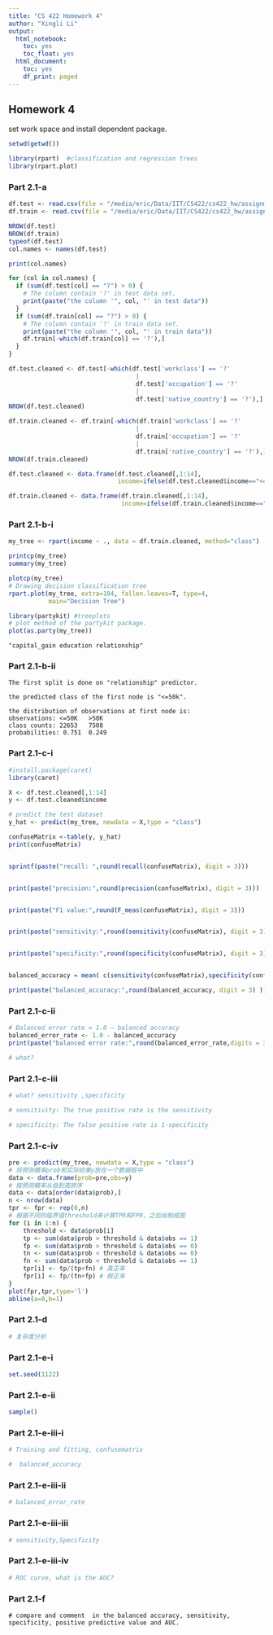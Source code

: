 ```yaml
---
title: "CS 422 Homework 4"
author: "Xingli Li"
output:
  html_notebook:
    toc: yes
    toc_float: yes
  html_document:
    toc: yes
    df_print: paged
---
```


## Homework 4

set work space and install dependent package.

```r

setwd(getwd())

library(rpart)  #classification and regression trees
library(rpart.plot)
```

### Part 2.1-a

```r

df.test <- read.csv(file = "/media/eric/Data/IIT/CS422/cs422_hw/assignment4-Xingli-Li/adult-test.csv", encoding = "UTF-8")
df.train <- read.csv(file = "/media/eric/Data/IIT/CS422/cs422_hw/assignment4-Xingli-Li/adult-train.csv", encoding = "UTF-8")

NROW(df.test)
NROW(df.train)
typeof(df.test)
col.names <- names(df.test)

print(col.names)

for (col in col.names) {
  if (sum(df.test[col] == "?") > 0) {
    # The column contain '?' in test data set.
    print(paste("the column '", col, "' in test data"))
  }
  if (sum(df.train[col] == "?") > 0) {
    # The column contain '?' in train data set.
    print(paste("the column '", col, "' in train data"))
    df.train[-which(df.train[col] == '?'),]
  }
}

df.test.cleaned <- df.test[-which(df.test['workclass'] == '?'
                                   |
                                   df.test['occupation'] == '?'
                                   |
                                   df.test['native_country'] == '?'),]
NROW(df.test.cleaned)

df.train.cleaned <- df.train[-which(df.train['workclass'] == '?'
                                   |
                                   df.train['occupation'] == '?'
                                   |
                                   df.train['native_country'] == '?'),]
NROW(df.train.cleaned)

df.test.cleaned <- data.frame(df.test.cleaned[,1:14],
                              income=ifelse(df.test.cleaned$income=="<=50K",0, 1))

df.train.cleaned <- data.frame(df.train.cleaned[,1:14],
                               income=ifelse(df.train.cleaned$income=="<=50K",0, 1))

```

### Part 2.1-b-i

```r


my_tree <- rpart(income ~ ., data = df.train.cleaned, method="class")

printcp(my_tree)
summary(my_tree)

plotcp(my_tree)
# Drawing decision classification tree
rpart.plot(my_tree, extra=104, fallen.leaves=T, type=4,
           main="Decision Tree") 

library(partykit) #treeplots
# plot method of the partykit package.
plot(as.party(my_tree))
```

    "capital_gain education relationship"

### Part 2.1-b-ii

    The first split is done on "relationship" predictor.

    the predicted class of the first node is "<=50k".

    the distribution of observations at first node is:
    observations: <=50K   >50K
    class counts: 22653   7508
    probabilities: 0.751  0.249

### Part 2.1-c-i

```r
#install.package(caret)
library(caret)

X <- df.test.cleaned[,1:14]
y <- df.test.cleaned$income

# predict the test dataset
y_hat <- predict(my_tree, newdata = X,type = "class")

confuseMatrix <-table(y, y_hat)
print(confuseMatrix)


sprintf(paste("recall: ",round(recall(confuseMatrix), digit = 3)))


print(paste("precision:",round(precision(confuseMatrix), digit = 3)))


print(paste("F1 value:",round(F_meas(confuseMatrix), digit = 3)))


print(paste("sensitivity:",round(sensitivity(confuseMatrix), digit = 3)))


print(paste("specificity:",round(specificity(confuseMatrix), digit = 3)))


balanced_accuracy = mean( c(sensitivity(confuseMatrix),specificity(confuseMatrix)))

print(paste("balanced_accuracy:",round(balanced_accuracy, digit = 3) ))
```

### Part 2.1-c-ii

```r

# Balanced error rate = 1.0 – balanced accuracy
balanced_error_rate <- 1.0 - balanced_accuracy
print(paste("balanced error rate:",round(balanced_error_rate,digits = 3)))

# what?
```

### Part 2.1-c-iii

```r


# what? sensitivity ,specificity

# sensitivity: The true positive rate is the sensitivity

# specificity: The false positive rate is 1-specificity
```

### Part 2.1-c-iv

```r
pre <- predict(my_tree, newdata = X,type = "class")
# 将预测概率prob和实际结果y放在一个数据框中
data <- data.frame(prob=pre,obs=y)
# 按预测概率从低到高排序
data <- data[order(data$prob),]
n <- nrow(data)
tpr <- fpr <- rep(0,n)
# 根据不同的临界值threshold来计算TPR和FPR，之后绘制成图
for (i in 1:n) {
    threshold <- data$prob[i]
    tp <- sum(data$prob > threshold & data$obs == 1)
    fp <- sum(data$prob > threshold & data$obs == 0)
    tn <- sum(data$prob < threshold & data$obs == 0)
    fn <- sum(data$prob < threshold & data$obs == 1)
    tpr[i] <- tp/(tp+fn) # 真正率
    fpr[i] <- fp/(tn+fp) # 假正率
}
plot(fpr,tpr,type='l')
abline(a=0,b=1)
```

### Part 2.1-d

```r

# 复杂度分析
```

### Part 2.1-e-i

```r
set.seed(1122)
```

### Part 2.1-e-ii

```r

sample()
```

### Part 2.1-e-iii-i

```r

# Training and fitting, confusematrix

#  balanced_accuracy
```

### Part 2.1-e-iii-ii

```r
# balanced_error_rate
```

### Part 2.1-e-iii-iii
```r
# sensitivity,Specificity
```

### Part 2.1-e-iii-iv
```r
# ROC curve, what is the AUC?
```

### Part 2.1-f
```
# compare and comment  in the balanced accuracy, sensitivity, specificity, positive predictive value and AUC.

```
